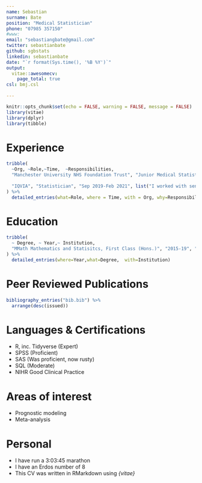 ---
name: Sebastian
surname: Bate
position: "Medical Statistician"
phone: "07985 357150"
#www: 
email: "sebastiangbate@gmail.com"
twitter: sebastianbate
github: sgbstats
linkedin: sebastianbate
date: "`r format(Sys.time(), '%B %Y')`"
output: 
  vitae::awesomecv:
    page_total: true
csl: bmj.csl
    
---

```{r setup, include=FALSE}
knitr::opts_chunk$set(echo = FALSE, warning = FALSE, message = FALSE)
library(vitae)
library(dplyr)
library(tibble)
```

# Experience

```{r}
tribble(
  ~Org, ~Role,~Time,  ~Responsibilities,
  "Manchester University NHS Foundation Trust", "Junior Medical Statistician", "Mar 2021-", list("I have been involved in multiple studies and lead on statistical design and analysis from concept through to dissemination.","I support all levels of researchers from undergraduate and postgraduate students, through to clinical academics and consultants.","I have been responsible for reviewing the design, statistical accuracy and overall viability of Trust-sponsored research protocols prior to ethics submission in collaboration with senior statisticians.","I have presented my research at conferences both to technical and clinical audiences [NHS R Community Conference, 2022; Translation Manchester, 2022]", "I have multiple collaborations with clinicians across the whole of MFT, The University of Manchester, and other trusts, including studies in Renal, Critical Care, Gastroenterology, Cardiology, Cystic Fibrosis, Respiratory, Oncogeriatrics, Dermatology, Oncoplastic Surgery, Physiotherapy, Maternity, Trauma Care, and ENT.", "I am the resident statistician for Respiratory Medicine Journal Club where I lead discussions critically appraising research and providing statistical context.", "I have given multiple talks on statistics for critical appraisal across The Trust to the prestigious Academic Foundation Progam, junior doctors and level 7+ clinical practitioners.", "I have provided informal mentoring to a junior team member.", "I have written teaching materials for improving statistical literacy among clinicians."),
  
  "IQVIA", "Statistician", "Sep 2019-Feb 2021", list("I worked with senior biostatistics staff on the evaluation, interpretation, and reporting of study results, including writing the analysis data reviewer’s guide for one study.","I quality controlled regulatory documents including CSRs, summaries of clinical efficacy and safety, prescribing information, and FDA briefing documents for large pivotal studies.","I assisted in developing study analysis plans, including sample size calculations and mock TFLs across multiple studies.", "I programmed TFLs for use in CSRs across multiple studies.", "I provided guidance and interpretation on statistical matters to medical writers and statistical programmers.","I gained experience in applying the principles in ICH E6 (GCP), E9 (Statistics), E9R1 (Estimands).")
) %>% 
  detailed_entries(what=Role, where = Time, with = Org, why=Responsibilities)

```

# Education

```{r}

tribble(
  ~ Degree, ~ Year,~ Institution, 
  "MMath Mathematics and Statisitcs, First Class (Hons.)", "2015-19", "University of Manchester"
) %>% 
  detailed_entries(where=Year,what=Degree,  with=Institution)
```


# Peer Reviewed Publications

```{r}
bibliography_entries("bib.bib") %>%
  arrange(desc(issued))
```

# Languages & Certifications
* R, inc. Tidyverse (Expert)
* SPSS (Proficient)
* SAS (Was proficient, now rusty)
* SQL (Moderate)
* NIHR Good Clinical Practice

# Areas of interest
* Prognostic modeling
* Meta-analysis

# Personal
* I have run a 3:03:45 marathon
* I have an Erdos number of 8
* This CV was written in RMarkdown using *{vitae}*

